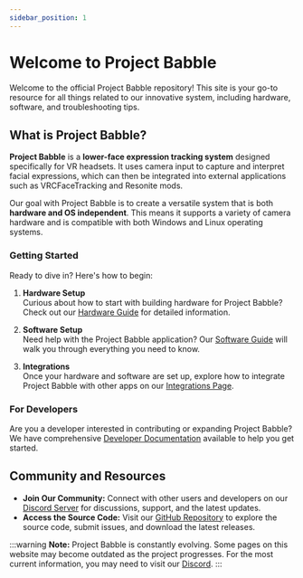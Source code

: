 ```yaml
---
sidebar_position: 1
---
```


# Welcome to Project Babble

Welcome to the official Project Babble repository! This site is your go-to resource for all things related to our innovative system, including hardware, software, and troubleshooting tips.

## What is Project Babble?

**Project Babble** is a **lower-face expression tracking system** designed specifically for VR headsets. It uses camera input to capture and interpret facial expressions, which can then be integrated into external applications such as VRCFaceTracking and Resonite mods.

Our goal with Project Babble is to create a versatile system that is both **hardware and OS independent**. This means it supports a variety of camera hardware and is compatible with both Windows and Linux operating systems.

### Getting Started

Ready to dive in? Here's how to begin:

1. **Hardware Setup**  
   Curious about how to start with building hardware for Project Babble? Check out our [Hardware Guide](docs\hardware\hardware.mdx) for detailed information.

2. **Software Setup**  
   Need help with the Project Babble application? Our [Software Guide](docs\software\software.mdx) will walk you through everything you need to know.

3. **Integrations**  
   Once your hardware and software are set up, explore how to integrate Project Babble with other apps on our [Integrations Page](\docs\software\integrations\integrations.mdx).

### For Developers

Are you a developer interested in contributing or expanding Project Babble? We have comprehensive [Developer Documentation](docs\developers\developers.mdx) available to help you get started.

## Community and Resources

- **Join Our Community:** Connect with other users and developers on our [Discord Server](https://discord.com/invite/XAMZmjBktk) for discussions, support, and the latest updates.
- **Access the Source Code:** Visit our [GitHub Repository](https://github.com/SummerSigh/ProjectBabble) to explore the source code, submit issues, and download the latest releases.

:::warning
**Note:** Project Babble is constantly evolving. Some pages on this website may become outdated as the project progresses. For the most current information, you may need to visit our [Discord](https://discord.com/invite/XAMZmjBktk).
:::
